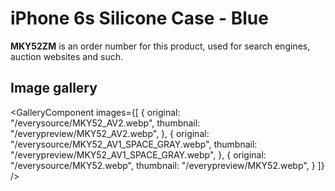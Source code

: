 
# iPhone 6s Silicone Case - Blue

<Callout type='info' emoji='👉🏻'>**MKY52ZM** is an order number for this product, used for search engines, auction websites and such.</Callout>

## Image gallery

<GalleryComponent
    images={[
      {
        original: "/everysource/MKY52_AV2.webp",
        thumbnail: "/everypreview/MKY52_AV2.webp",
      },
      {
        original: "/everysource/MKY52_AV1_SPACE_GRAY.webp",
        thumbnail: "/everypreview/MKY52_AV1_SPACE_GRAY.webp",
      },
      {
        original: "/everysource/MKY52.webp",
        thumbnail: "/everypreview/MKY52.webp",
      }
    ]}
  />
